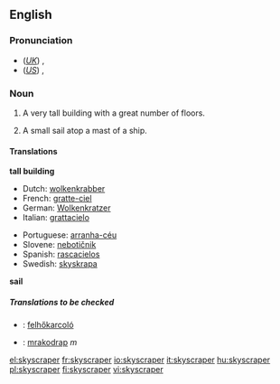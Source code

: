 ==English==
===Pronunciation===
*(''[[Received Pronunciation|UK]]'') {{IPA|/ˈskaɪˌskɹeɪpə/}}, {{SAMPA|/"skaI%skreIp@/}}
*(''[[General American|US]]'') {{IPA|/ˈskaɪˌskɹeɪpɚ/}}, {{SAMPA|/"skaI%skreIp@`/}}

===Noun===
{{wikipedia}}
{{en-noun}}

# A very tall building with a great number of floors.
#{{context|archaic}} A small sail atop a mast of a ship.

====Translations====
'''tall building'''
{{top}}
*Dutch: [[wolkenkrabber]] {{m}}
*French: [[gratte-ciel]] {{m}}
*German: [[Wolkenkratzer]] {{m}}
*Italian: [[grattacielo]] {{m}}
{{mid}}
*Portuguese: [[arranha-céu]] {{m}}
*Slovene: [[nebotičnik]] {{m}}
*Spanish: [[rascacielos]] {{m}}
*Swedish: [[skyskrapa]] {{c}}
{{bottom}}

'''sail'''
{{top}}
{{mid}}
{{bottom}}

=====Translations to be checked=====
{{checktrans}}
*{{ttbc|Hungarian}}: [[felhőkarcoló]]
*{{ttbc|Slovak}}: [[mrakodrap#Slovak|mrakodrap]] ''m''

[[el:skyscraper]]
[[fr:skyscraper]]
[[io:skyscraper]]
[[it:skyscraper]]
[[hu:skyscraper]]
[[pl:skyscraper]]
[[fi:skyscraper]]
[[vi:skyscraper]]